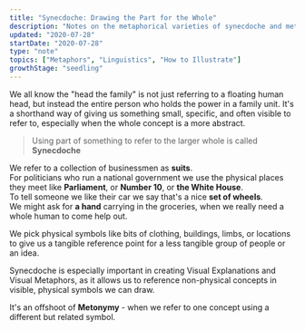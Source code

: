 ```yaml
---
title: "Synecdoche: Drawing the Part for the Whole"
description: "Notes on the metaphorical varieties of synecdoche and metonymy"
updated: "2020-07-28"
startDate: "2020-07-28"
type: "note"
topics: ["Metaphors", "Linguistics", "How to Illustrate"]
growthStage: "seedling"
---
```


<IntroParagraph>

We all know the "head the family" is not just referring to a floating human head, but instead the entire person who holds the power in a family unit. It's a shorthand way of giving us something small, specific, and often visible to refer to, especially when the whole concept is a more abstract.

</IntroParagraph>

> Using part of something to refer to the larger whole is called **Synecdoche**

We refer to a collection of businessmen as **suits**.  
For politicians who run a national government we use the physical places they meet like **Parliament**, or **Number 10**, or **the White House**.  
To tell someone we like their car we say that's a nice **set of wheels**.  
We might ask for **a hand** carrying in the groceries, when we really need a whole human to come help out.

We pick physical symbols like bits of clothing, buildings, limbs, or locations to give us a tangible reference point for a less tangible group of people or an idea.

Synecdoche is especially important in creating Visual Explanations and Visual Metaphors, as it allows us to reference non-physical concepts in visible, physical symbols we can draw.

It's an offshoot of **Metonymy** - when we refer to one concept using a different but related symbol.
